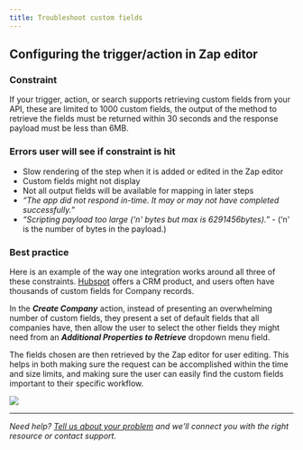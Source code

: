 ```yaml
---
title: Troubleshoot custom fields
---
```


## Configuring the trigger/action in Zap editor

### Constraint

If your trigger, action, or search supports retrieving custom fields from your API, these are limited to 1000 custom fields, the output of the method to retrieve the fields must be returned within 30 seconds and the response payload must be less than 6MB.

### Errors user will see if constraint is hit

*   Slow rendering of the step when it is added or edited in the Zap editor
*   Custom fields might not display
*   Not all output fields will be available for mapping in later steps
*   _“The app did not respond in-time. It may or may not have completed successfully.”_
*   _“Scripting payload too large (‘n' bytes but max is 6291456bytes).”_ - (‘n' is the number of bytes in the payload.)

### Best practice

Here is an example of the way one integration works around all three of these constraints. [Hubspot](https://zapier.com/apps/hubspot/integrations) offers a CRM product, and users often have thousands of custom fields for Company records.

In the **_Create Company_** action, instead of presenting an overwhelming number of custom fields, they present a set of default fields that all companies have, then allow the user to select the other fields they might need from an **_Additional Properties to Retrieve_** dropdown menu field.

The fields chosen are then retrieved by the Zap editor for user editing. This helps in both making sure the request can be accomplished within the time and size limits, and making sure the user can easily find the custom fields important to their specific workflow.
<Frame>
  <img src="/images/4ac409c47f194303c54adff79fcd693f.png"/>
</Frame>

- - -
_Need help? [Tell us about your problem](https://developer.zapier.com/contact) and we'll connect you with the right resource or contact support._
